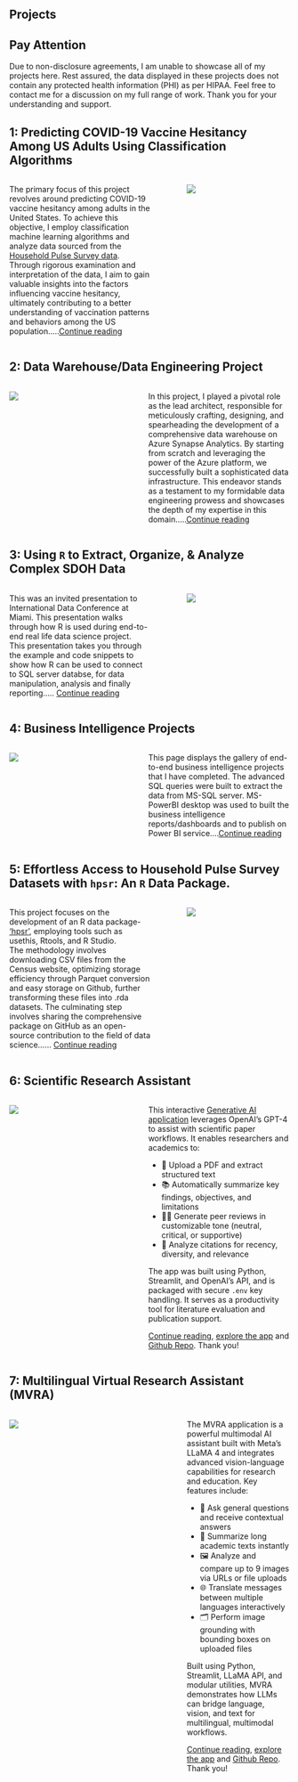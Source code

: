 <head>

<title>Projects</title>

</head>

<body>

<h2>Projects</h2>

::: {.callout-important appearance="default"}
## Pay Attention

Due to non-disclosure agreements, I am unable to showcase all of my projects here. Rest assured, the data displayed in these projects does not contain any protected health information (PHI) as per HIPAA. Feel free to contact me for a discussion on my full range of work. Thank you for your understanding and support.
:::

## 1: Predicting COVID-19 Vaccine Hesitancy Among US Adults Using Classification Algorithms

:::::: columns
::: {.column width="55%"}
The primary focus of this project revolves around predicting COVID-19 vaccine hesitancy among adults in the United States. To achieve this objective, I employ classification machine learning algorithms and analyze data sourced from the [Household Pulse Survey data](https://www.census.gov/programs-surveys/household-pulse-survey/datasets.html). Through rigorous examination and interpretation of the data, I aim to gain valuable insights into the factors influencing vaccine hesitancy, ultimately contributing to a better understanding of vaccination patterns and behaviors among the US population.....[Continue reading](projectscontent/Project%201/VaccineHesitancy_PBB.pdf){target="_blank"}
:::

::: {.column width="5%"}
:::

::: {.column width="40%"}
[![](images/CovidVac)](projectscontent/Project%201/VaccineHesitancy_PBB.pdf)
:::
::::::

## 2: Data Warehouse/Data Engineering Project

:::::: columns
::: {.column width="40%"}
![](images/DW_StarSchema.png)
:::

::: {.column width="5%"}
:::

::: {.column width="55%"}
In this project, I played a pivotal role as the lead architect, responsible for meticulously crafting, designing, and spearheading the development of a comprehensive data warehouse on Azure Synapse Analytics. By starting from scratch and leveraging the power of the Azure platform, we successfully built a sophisticated data infrastructure. This endeavor stands as a testament to my formidable data engineering prowess and showcases the depth of my expertise in this domain.....[Continue reading](){target="_blank"}
:::
::::::

## 3: Using `R` to Extract, Organize, & Analyze Complex SDOH Data

:::::: columns
::: {.column width="55%"}
This was an invited presentation to International Data Conference at Miami. This presentation walks through how R is used during end-to-end real life data science project.\
This presentation takes you through the example and code snippets to show how R can be used to connect to SQL server databse, for data manipulation, analysis and finally reporting..... [Continue reading](https://rpubs.com/igonz009/953071){target="_blank"}
:::

::: {.column width="5%"}
:::

::: {.column width="40%"}
[![](images/DataAnalysisProcess)](https://rpubs.com/igonz009/953071)
:::
::::::

## 4: Business Intelligence Projects

:::::: columns
::: {.column width="40%"}
[![](images/ExecutiveSummary)](projectscontent/Project%204/index.qmd)
:::

::: {.column width="5%"}
:::

::: {.column width="55%"}
This page displays the gallery of end-to-end business intelligence projects that I have completed. The advanced SQL queries were built to extract the data from MS-SQL server. MS-PowerBI desktop was used to built the business intelligence reports/dashboards and to publish on Power BI service....[Continue reading](projectscontent/Project%204/index.qmd){target="_blank"}
:::
::::::

## 5: Effortless Access to Household Pulse Survey Datasets with `hpsr`: An `R` Data Package.

:::::: columns
::: {.column width="55%"}
This project focuses on the development of an R data package- ['hpsr'](https://prasadbhoite.github.io/hpsr/), employing tools such as usethis, Rtools, and R Studio.\
The methodology involves downloading CSV files from the Census website, optimizing storage efficiency through Parquet conversion and easy storage on Github, further transforming these files into .rda datasets. The culminating step involves sharing the comprehensive package on GitHub as an open-source contribution to the field of data science...... [Continue reading](https://prasadbhoite.github.io/hpsr/){target="_blank"}
:::

::: {.column width="5%"}
:::

::: {.column width="40%"}
[![](images/hpsr_url)](https://prasadbhoite.github.io/hpsr/)
:::
::::::





## 6: Scientific Research Assistant

:::::: columns
::: {.column width="40%"}
[![](images/ScientificResearchAssistant_AI)](projectscontent/Project%206/index.qmd)
:::

::: {.column width="5%"}
:::

::: {.column width="55%"}
This interactive [Generative AI application](https://scientificresearchassistant-aqwryyo25dtfql8wn9t2ug.streamlit.app/) leverages OpenAI's GPT-4 to assist with scientific paper workflows. It enables researchers and academics to:

- 📄 Upload a PDF and extract structured text
- 📚 Automatically summarize key findings, objectives, and limitations
- 🧑‍⚖️ Generate peer reviews in customizable tone (neutral, critical, or supportive)
- 🔗 Analyze citations for recency, diversity, and relevance

The app was built using Python, Streamlit, and OpenAI’s API, and is packaged with secure `.env` key handling. It serves as a productivity tool for literature evaluation and publication support.

[Continue reading](projectscontent/Project%206/index.qmd){target="_blank"}, [explore the app](https://scientificresearchassistant-aqwryyo25dtfql8wn9t2ug.streamlit.app/){target="_blank"} and [Github Repo](https://github.com/prasadbhoite/Scientific_Research_Assistant){target="_blank"}. Thank you!

:::
::::::



## 7: Multilingual Virtual Research Assistant (MVRA)

:::::: columns
::: {.column width="55%"}
[![](images/MVRA)](projectscontent/Project%207/index.qmd)
:::

::: {.column width="5%"}
:::

::: {.column width="40%"}
The MVRA application is a powerful multimodal AI assistant built with Meta’s LLaMA 4 and integrates advanced vision-language capabilities for research and education. Key features include:

- 🧠 Ask general questions and receive contextual answers
- 📰 Summarize long academic texts instantly
- 🖼️ Analyze and compare up to 9 images via URLs or file uploads
- 🌐 Translate messages between multiple languages interactively
- 🗂️ Perform image grounding with bounding boxes on uploaded files


Built using Python, Streamlit, LLaMA API, and modular utilities, MVRA demonstrates how LLMs can bridge language, vision, and text for multilingual, multimodal workflows.

[Continue reading](projectscontent/Project%207/index.qmd){target="_blank"}, [explore the app](https://multilingualvirtualresearchasistant-6vud8r4wjcscfcgtijdl4n.streamlit.app/){target="_blank"} and [Github Repo](https://github.com/prasadbhoite/Multilingual_Virtual_Research_Asistant){target="_blank"}. Thank you!

:::
::::::
